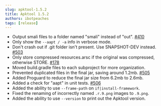```yaml
---
slug: apktool-1.5.2
title: Apktool 1.5.2
authors: ibotpeaches
tags: [release]
---
```


- Output smali files to a folder named "smali" instead of "out". [#410](https://github.com/iBotPeaches/Apktool/issues/410)
- Only show the `--aapt / -a` info in verbose mode.
- Don't crash out if .git folder isn't present. Use SNAPSHOT-DEV instead. [#503](https://github.com/iBotPeaches/Apktool/issues/503)
- Only store compressed resources.arsc if the original was compressed, otherwise STORE. [#178](https://github.com/iBotPeaches/Apktool/issues/178)
- Moved build.gradle files to each subproject for more organization.
- Prevented duplicated files in the final jar, saving around 1.2mb. [#505](https://github.com/iBotPeaches/Apktool/issues/505)
- Added Proguard to reduce the final jar size from 6.2mb to 2.6mb.
- Added a check for "aapt" in unit tests. [#506](https://github.com/iBotPeaches/Apktool/issues/506)
- Added the ability to use `--frame-path` on `if|install-framework`.
- Fixed the renaming of incorrectly named `.r.9.png` images to `.9.png`.
- Added the ability to use `--version` to print out the Apktool version.
